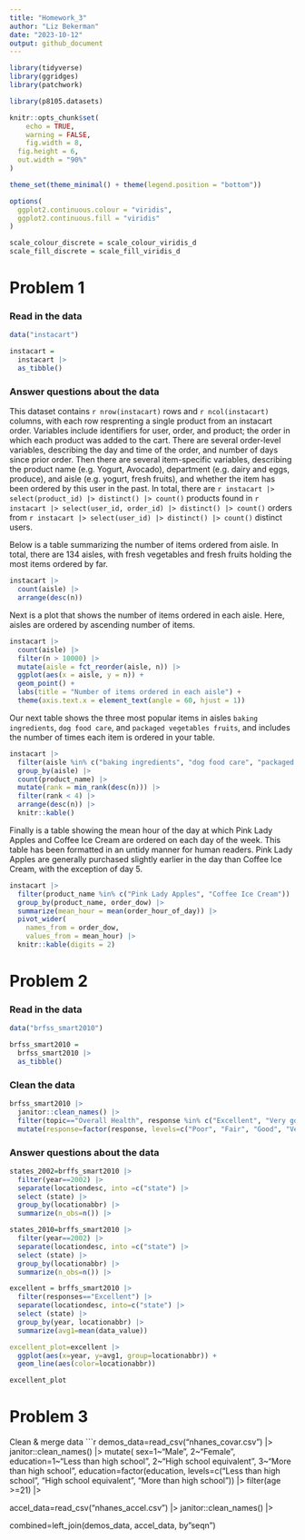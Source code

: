 ```yaml
---
title: "Homework_3"
author: "Liz Bekerman"
date: "2023-10-12"
output: github_document
---
```


```r
library(tidyverse)
library(ggridges)
library(patchwork)

library(p8105.datasets)

knitr::opts_chunk$set(
	echo = TRUE,
	warning = FALSE,
	fig.width = 8, 
  fig.height = 6,
  out.width = "90%"
)

theme_set(theme_minimal() + theme(legend.position = "bottom"))

options(
  ggplot2.continuous.colour = "viridis",
  ggplot2.continuous.fill = "viridis"
)

scale_colour_discrete = scale_colour_viridis_d
scale_fill_discrete = scale_fill_viridis_d
```

# Problem 1

### Read in the data
``` r
data("instacart")

instacart =
  instacart |>
  as_tibble()
```

### Answer questions about the data
This dataset contains `r nrow(instacart)` rows and `r ncol(instacart)` columns, with each row resprenting a single product from an instacart order. Variables include identifiers for user, order, and product; the order in which each product was added to the cart. There are several order-level variables, describing the day and time of the order, and number of days since prior order. Then there are several item-specific variables, describing the product name (e.g. Yogurt, Avocado), department (e.g. dairy and eggs, produce), and aisle (e.g. yogurt, fresh fruits), and whether the item has been ordered by this user in the past. In total, there are `r instacart |> select(product_id) |> distinct() |> count()` products found in `r instacart |> select(user_id, order_id) |> distinct() |> count()` orders from `r instacart |> select(user_id) |> distinct() |> count()` distinct users.

Below is a table summarizing the number of items ordered from aisle. In total, there are 134 aisles, with fresh vegetables and fresh fruits holding the most items ordered by far.

```r
instacart |> 
  count(aisle) |> 
  arrange(desc(n))
```

Next is a plot that shows the number of items ordered in each aisle. Here, aisles are ordered by ascending number of items.

```r
instacart |> 
  count(aisle) |> 
  filter(n > 10000) |> 
  mutate(aisle = fct_reorder(aisle, n)) |> 
  ggplot(aes(x = aisle, y = n)) + 
  geom_point() + 
  labs(title = "Number of items ordered in each aisle") +
  theme(axis.text.x = element_text(angle = 60, hjust = 1))

```

Our next table shows the three most popular items in aisles `baking ingredients`, `dog food care`, and `packaged vegetables fruits`, and includes the number of times each item is ordered in your table.

```r
instacart |> 
  filter(aisle %in% c("baking ingredients", "dog food care", "packaged vegetables fruits")) |>
  group_by(aisle) |> 
  count(product_name) |> 
  mutate(rank = min_rank(desc(n))) |> 
  filter(rank < 4) |> 
  arrange(desc(n)) |>
  knitr::kable()
```

Finally is a table showing the mean hour of the day at which Pink Lady Apples and Coffee Ice Cream are ordered on each day of the week. This table has been formatted in an untidy manner for human readers. Pink Lady Apples are generally purchased slightly earlier in the day than Coffee Ice Cream, with the exception of day 5.

```r
instacart |>
  filter(product_name %in% c("Pink Lady Apples", "Coffee Ice Cream")) |>
  group_by(product_name, order_dow) |>
  summarize(mean_hour = mean(order_hour_of_day)) |>
  pivot_wider(
    names_from = order_dow, 
    values_from = mean_hour) |>
  knitr::kable(digits = 2)
```

# Problem 2

### Read in the data
``` r
data("brfss_smart2010")

brfss_smart2010 =
  brfss_smart2010 |>
  as_tibble()
```

### Clean the data
```r
brfss_smart2010 |>
  janitor::clean_names() |>
  filter(topic=="Overall Health", response %in% c("Excellent", "Very good", "Good", "Fair", "Poor")) |>
  mutate(response=factor(response, levels=c("Poor", "Fair", "Good", "Very good", "Excellent")))
```

### Answer questions about the data
```r
states_2002=brffs_smart2010 |>
  filter(year==2002) |>
  separate(locationdesc, into =c("state") |>
  select (state) |>
  group_by(locationabbr) |>
  summarize(n_obs=n()) |>
```

```r
states_2010=brffs_smart2010 |>
  filter(year==2002) |>
  separate(locationdesc, into =c("state") |>
  select (state) |>
  group_by(locationabbr) |>
  summarize(n_obs=n()) |>
```

```r
excellent = brffs_smart2010 |>
  filter(responses=="Excellent") |>
  separate(locationdesc, into=c("state") |>
  select (state) |>
  group_by(year, locationabbr) |>
  summarize(avg1=mean(data_value))

excellent_plot=excellent |>
  ggplot(aes(x=year, y=avg1, group=locationabbr)) +
  geom_line(aes(color=locationabbr))

excellent_plot
```

# Problem 3

Clean & merge data
```r
demos_data=read_csv("nhanes_covar.csv") |>
  janitor::clean_names() |>
  mutate(
    sex=1~"Male", 2~"Female",
    education=1~"Less than high school", 2~"High school equivalent", 3~"More than high school",
    education=factor(education, levels=c("Less than high school", "High school equivalent", "More than high school")) |>
      filter(age >=21) |>
      
accel_data=read_csv("nhanes_accel.csv") |>
  janitor::clean_names() |>

combined=left_join(demos_data, accel_data, by"seqn")













